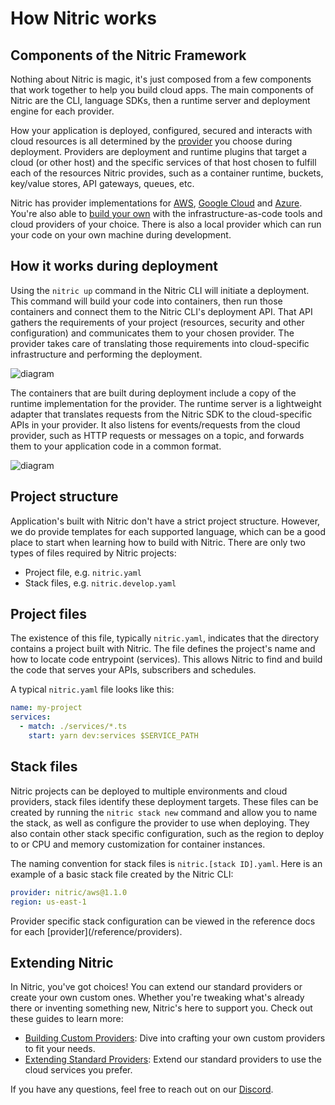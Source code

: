 # How Nitric works

## Components of the Nitric Framework

Nothing about Nitric is magic, it's just composed from a few components that work together to help you build cloud apps. The main components of Nitric are the CLI, language SDKs, then a runtime server and deployment engine for each provider.

How your application is deployed, configured, secured and interacts with cloud resources is all determined by the [provider](/reference/providers) you choose during deployment. Providers are deployment and runtime plugins that target a cloud (or other host) and the specific services of that host chosen to fulfill each of the resources Nitric provides, such as a container runtime, buckets, key/value stores, API gateways, queues, etc.

Nitric has provider implementations for [AWS](/reference/providers/aws), [Google Cloud](/reference/providers/gcp) and [Azure](/reference/providers/azure). You're also able to [build your own](/reference/providers/custom/building-custom-provider) with the infrastructure-as-code tools and cloud providers of your choice. There is also a local provider which can run your code on your own machine during development.

## How it works during deployment

Using the `nitric up` command in the Nitric CLI will initiate a deployment. This command will build your code into containers, then run those containers and connect them to the Nitric CLI's deployment API. That API gathers the requirements of your project (resources, security and other configuration) and communicates them to your chosen provider. The provider takes care of translating those requirements into cloud-specific infrastructure and performing the deployment.

![diagram](/docs/images/concepts/how-it-works-build.svg)

The containers that are built during deployment include a copy of the runtime implementation for the provider. The runtime server is a lightweight adapter that translates requests from the Nitric SDK to the cloud-specific APIs in your provider. It also listens for events/requests from the cloud provider, such as HTTP requests or messages on a topic, and forwards them to your application code in a common format.

![diagram](/docs/images/concepts/how-it-works-runtime.svg)

## Project structure

Application's built with Nitric don't have a strict project structure. However, we do provide templates for each supported language, which can be a good place to start when learning how to build with Nitric. There are only two types of files required by Nitric projects:

- Project file, e.g. `nitric.yaml`
- Stack files, e.g. `nitric.develop.yaml`

## Project files

The existence of this file, typically `nitric.yaml`, indicates that the directory contains a project built with Nitric. The file defines the project's name and how to locate code entrypoint (services). This allows Nitric to find and build the code that serves your APIs, subscribers and schedules.

A typical `nitric.yaml` file looks like this:

```yaml {{ tag: 'nitric.yaml' }}
name: my-project
services:
  - match: ./services/*.ts
    start: yarn dev:services $SERVICE_PATH
```

## Stack files

Nitric projects can be deployed to multiple environments and cloud providers, stack files identify these deployment targets. These files can be created by running the `nitric stack new` command and allow you to name the stack, as well as configure the provider to use when deploying. They also contain other stack specific configuration, such as the region to deploy to or CPU and memory customization for container instances.

The naming convention for stack files is `nitric.[stack ID].yaml`. Here is an example of a basic stack file created by the Nitric CLI:

```yaml {{ tag: 'nitric.aws.yaml' }}
provider: nitric/aws@1.1.0
region: us-east-1
```

<Note>
  Provider specific stack configuration can be viewed in the reference docs for
  each [provider](/reference/providers).
</Note>

## Extending Nitric

In Nitric, you've got choices! You can extend our standard providers or create your own custom ones. Whether you're tweaking what's already there or inventing something new, Nitric's here to support you. Check out these guides to learn more:

- [Building Custom Providers](/reference/providers/custom/building-custom-provider): Dive into crafting your own custom providers to fit your needs.
- [Extending Standard Providers](/reference/providers/custom/extend-standard-provider): Extend our standard providers to use the cloud services you prefer.

If you have any questions, feel free to reach out on our [Discord](https://nitric.io/chat).
